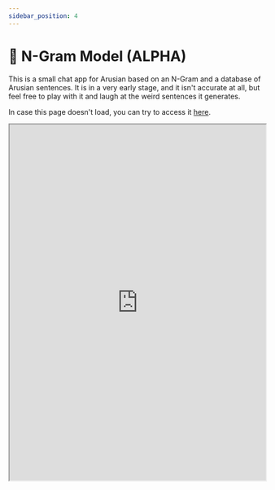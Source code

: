 ```yaml
---
sidebar_position: 4
---
```


# 🧠 N-Gram Model (ALPHA)

This is a small chat app for Arusian based on an N-Gram and a database of Arusian sentences. 
It is in a very early stage, and it isn't accurate at all, but feel free to play with it and laugh 
at the weird sentences it generates.

In case this page doesn't load, you can try to access it [here](https://andrewnationdev.github.io/arusian-database/ngrams/kayei-ket.html).

<iframe src="https://andrewnationdev.github.io/arusian-database/ngrams/kayei-ket.html" width="100%" height="700px"/>
